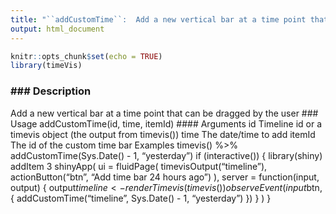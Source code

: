 ```yaml
---
title: "``addCustomTime``:  Add a new vertical bar at a time point that can be dragged by the user"
output: html_document
---
```


```r
knitr::opts_chunk$set(echo = TRUE)
library(timeVis)
```




### ### Description
Add a new vertical bar at a time point that can be dragged by the user
### Usage
addCustomTime(id, time, itemId)
#### Arguments 
id Timeline id or a timevis object (the output from timevis())
time The date/time to add
itemId The id of the custom time bar
Examples
timevis() %>%
addCustomTime(Sys.Date() - 1, "yesterday")
if (interactive()) {
library(shiny)
addItem 3
shinyApp(
ui = fluidPage(
timevisOutput("timeline"),
actionButton("btn", "Add time bar 24 hours ago")
),
server = function(input, output) {
output$timeline <- renderTimevis(
timevis()
)
observeEvent(input$btn, {
addCustomTime("timeline", Sys.Date() - 1, "yesterday")
})
}
)
}
